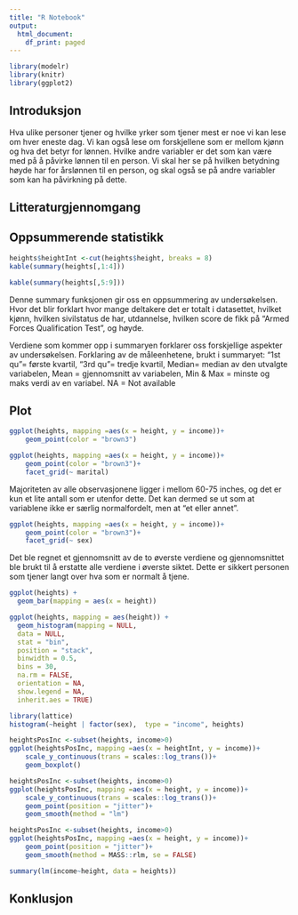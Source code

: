 ```yaml
---
title: "R Notebook"
output:
  html_document:
    df_print: paged
---
```

```r
library(modelr)
library(knitr)
library(ggplot2)
```

  
## Introduksjon 

Hva ulike personer tjener og hvilke yrker som tjener mest er noe vi kan lese om hver eneste dag. Vi kan også lese om forskjellene som er mellom kjønn og hva det betyr for lønnen. Hvilke andre variabler er det som kan være med på å påvirke lønnen til en person. Vi skal her se på hvilken betydning høyde har for årslønnen til en person, og skal også se på andre variabler som kan ha påvirkning på dette. 

## Litteraturgjennomgang 

 
## Oppsummerende statistikk

```r
heights$heightInt <-cut(heights$height, breaks = 8)
kable(summary(heights[,1:4]))
```

```r
kable(summary(heights[,5:9]))
```

Denne summary funksjonen gir oss en oppsummering av undersøkelsen. Hvor det blir forklart hvor mange deltakere det er totalt i datasettet, hvilket kjønn, hvilken sivilstatus de har, utdannelse, hvilken score de fikk på "Armed Forces Qualification Test", og høyde. 

Verdiene som kommer opp i summaryen forklarer oss forskjellige aspekter av undersøkelsen. Forklaring av de måleenhetene, brukt i summaryet: 
"1st qu"= første kvartil, "3rd qu"= tredje kvartil, Median= median av den utvalgte variabelen, Mean = gjennomsnitt av variabelen, Min & Max = minste og maks verdi av en variabel. NA = Not available 


## Plot
```r
ggplot(heights, mapping =aes(x = height, y = income))+
    geom_point(color = "brown3")
```
```r
ggplot(heights, mapping =aes(x = height, y = income))+
    geom_point(color = "brown3")+
    facet_grid(~ marital)
```

Majoriteten av alle observasjonene ligger i mellom 60-75 inches, og det er kun et lite antall som er utenfor dette. Det kan dermed se ut som at variablene ikke er særlig normalfordelt, men at "et eller annet".

```r
ggplot(heights, mapping =aes(x = height, y = income))+
    geom_point(color = "brown3")+
    facet_grid(~ sex)
```

Det ble regnet et gjennomsnitt av de to øverste verdiene og gjennomsnittet ble brukt til å erstatte alle verdiene i øverste siktet. Dette er sikkert personen som tjener langt over hva som er normalt å tjene. 

```r
ggplot(heights) + 
  geom_bar(mapping = aes(x = height))
```

```r
ggplot(heights, mapping = aes(height)) +
  geom_histogram(mapping = NULL,
  data = NULL,
  stat = "bin",
  position = "stack",
  binwidth = 0.5,
  bins = 30,
  na.rm = FALSE,
  orientation = NA,
  show.legend = NA,
  inherit.aes = TRUE)
```

```r
library(lattice)
histogram(~height | factor(sex),  type = "income", heights)
```


```r
heightsPosInc <-subset(heights, income>0)
ggplot(heightsPosInc, mapping =aes(x = heightInt, y = income))+
    scale_y_continuous(trans = scales::log_trans())+
    geom_boxplot()
```

```r
heightsPosInc <-subset(heights, income>0)
ggplot(heightsPosInc, mapping =aes(x = height, y = income))+
    scale_y_continuous(trans = scales::log_trans())+
    geom_point(position = "jitter")+
    geom_smooth(method = "lm")
```

```r
heightsPosInc <-subset(heights, income>0)
ggplot(heightsPosInc, mapping =aes(x = height, y = income))+
    geom_point(position = "jitter")+
    geom_smooth(method = MASS::rlm, se = FALSE)
```


```r
summary(lm(income~height, data = heights))
```
 
## Konklusjon

